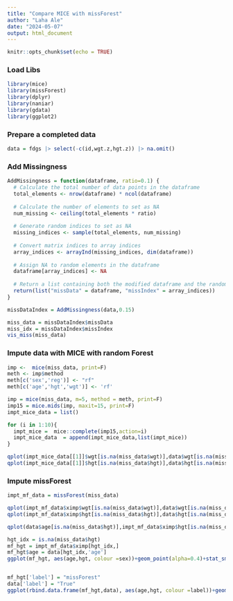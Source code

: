 ```yaml
---
title: "Compare MICE with missForest"
author: "Laha Ale"
date: "2024-05-07"
output: html_document
---
```


```r
knitr::opts_chunk$set(echo = TRUE)
```

### Load Libs

```r
library(mice)
library(missForest)
library(dplyr)
library(naniar)
library(gdata)
library(ggplot2)
```

### Prepare a completed data

```r
data = fdgs |> select(-c(id,wgt.z,hgt.z)) |> na.omit()
```

### Add Missingness

```r
AddMissingness = function(dataframe, ratio=0.1) {
  # Calculate the total number of data points in the dataframe
  total_elements <- nrow(dataframe) * ncol(dataframe)
  
  # Calculate the number of elements to set as NA
  num_missing <- ceiling(total_elements * ratio)
  
  # Generate random indices to set as NA
  missing_indices <- sample(total_elements, num_missing)
  
  # Convert matrix indices to array indices
  array_indices <- arrayInd(missing_indices, dim(dataframe))
  
  # Assign NA to random elements in the dataframe
  dataframe[array_indices] <- NA
  
  # Return a list containing both the modified dataframe and the random indices
  return(list("missData" = dataframe, "missIndex" = array_indices))
}

missDataIndex = AddMissingness(data,0.15)
```


```r
miss_data = missDataIndex$missData
miss_idx = missDataIndex$missIndex
vis_miss(miss_data)
```

### Impute data with MICE with random Forest
```r
imp <-  mice(miss_data, print=F)
meth <- imp$method
meth[c('sex','reg')] <- "rf"
meth[c('age','hgt','wgt')] <- 'rf'

imp = mice(miss_data, m=5, method = meth, print=F)
imp15 = mice.mids(imp, maxit=15, print=F)
impt_mice_data = list()

for (i in 1:10){
  impt_mice =  mice::complete(imp15,action=i)
  impt_mice_data  = append(impt_mice_data,list(impt_mice))
}

```


```r
qplot(impt_mice_data[[1]]$wgt[is.na(miss_data$wgt)],data$wgt[is.na(miss_data$wgt)],xlab = "Weight imputed by MICE",ylab="True Weight")
qplot(impt_mice_data[[1]]$hgt[is.na(miss_data$hgt)],data$hgt[is.na(miss_data$hgt)],xlab = "Hight imputed by MICE",ylab="True Hight")
```

### Impute missForest
```r
impt_mf_data = missForest(miss_data)
```

```r
qplot(impt_mf_data$ximp$wgt[is.na(miss_data$wgt)],data$wgt[is.na(miss_data$wgt)],xlab = "Weight imputed missForest",ylab="True Weight")
qplot(impt_mf_data$ximp$hgt[is.na(miss_data$hgt)],data$hgt[is.na(miss_data$hgt)],xlab = "Hight imputed missForest",ylab="True Hight")

qplot(data$age[is.na(miss_data$hgt)],impt_mf_data$ximp$hgt[is.na(miss_data$hgt)],xlab = "Age",ylab="Hight imputed missForest")
```

```r
hgt_idx = is.na(miss_data$hgt)
mf_hgt = impt_mf_data$ximp[hgt_idx,]
mf_hgt$age = data[hgt_idx,'age']
ggplot(mf_hgt, aes(age,hgt, colour =sex))+geom_point(alpha=0.4)+stat_smooth()


mf_hgt['label'] = "missForest"
data['label'] = "True"
ggplot(rbind.data.frame(mf_hgt,data), aes(age,hgt, colour =label))+geom_point(alpha=0.2)+stat_smooth()
```








